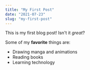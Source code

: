 ```yaml
---
title: "My First Post"
date: "2021-07-23"
slug: "my-first-post"
---
```


This is my first blog post! Isn't it _great_?

Some of my **favorite** things are:

- Drawing manga and animations
- Reading books
- Learning technology
